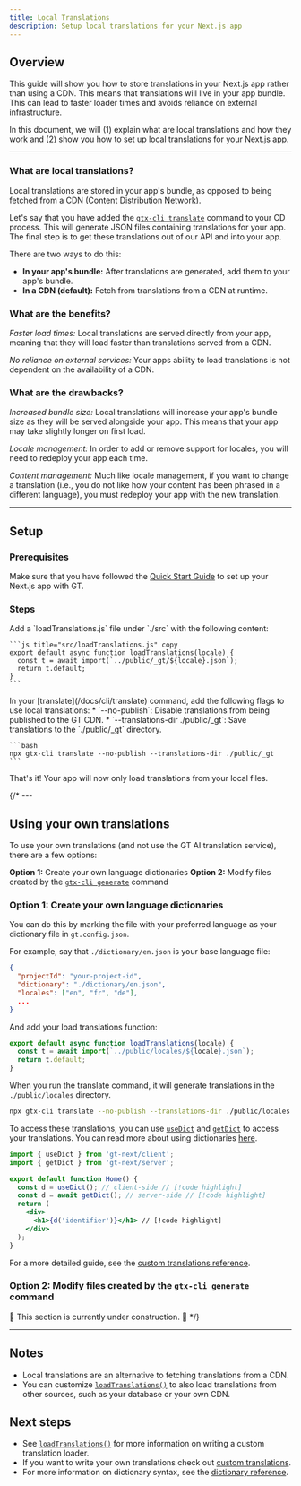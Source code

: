 ```yaml
---
title: Local Translations
description: Setup local translations for your Next.js app
---
```


## Overview

This guide will show you how to store translations in your Next.js app rather than using a CDN.
This means that translations will live in your app bundle.
This can lead to faster loader times and avoids reliance on external infrastructure.

In this document, we will (1) explain what are local translations and how they work and
(2) show you how to set up local translations for your Next.js app.

---

### What are local translations?

Local translations are stored in your app's bundle, as opposed to being fetched from a CDN (Content Distribution Network).

Let's say that you have added the [`gtx-cli translate`](/docs/cli/translate) command to your CD process.
This will generate JSON files containing translations for your app.
The final step is to get these translations out of our API and into your app.

There are two ways to do this:
 * **In your app's bundle:** After translations are generated, add them to your app's bundle.
 * **In a CDN (default):** Fetch from translations from a CDN at runtime.

### What are the benefits?

*Faster load times:* Local translations are served directly from your app,
meaning that they will load faster than translations served from a CDN.

*No reliance on external services:* Your apps ability to load translations is not dependent on the availability of a CDN.

### What are the drawbacks?

*Increased bundle size:* Local translations will increase your app's bundle size as they will be served alongside your app.
This means that your app may take slightly longer on first load.

*Locale management:* In order to add or remove support for locales, you will need to redeploy your app each time.

*Content management:* Much like locale management, if you want to change a translation (i.e., you do not like how your content has been phrased in a different language),
you must redeploy your app with the new translation.

---

## Setup

### Prerequisites

Make sure that you have followed the [Quick Start Guide](/docs/next/tutorials/quickstart) to set up your Next.js app with GT.

### Steps

<Steps>
  <Step>
    Add a `loadTranslations.js` file under `./src` with the following content:

    ```js title="src/loadTranslations.js" copy
    export default async function loadTranslations(locale) {
      const t = await import(`../public/_gt/${locale}.json`);
      return t.default;
    }
    ```
  </Step>

  <Step>
    In your [translate](/docs/cli/translate) command, add the following flags to use local translations:
      * `--no-publish`: Disable translations from being published to the GT CDN.
      * `--translations-dir ./public/_gt`: Save translations to the `./public/_gt` directory.
    
    ```bash
    npx gtx-cli translate --no-publish --translations-dir ./public/_gt
    ```
  </Step>
</Steps>

That's it! Your app will now only load translations from your local files.

{/* ---

## Using your own translations

To use your own translations (and not use the GT AI translation service), there are a few options:

**Option 1:** Create your own language dictionaries
**Option 2:** Modify files created by the [`gtx-cli generate`](/docs/cli/generate) command

### Option 1: Create your own language dictionaries

You can do this by marking the file with your preferred language as your dictionary file in `gt.config.json`.

For example, say that `./dictionary/en.json` is your base language file:
```json title="gt.config.json" copy
{
  "projectId": "your-project-id",
  "dictionary": "./dictionary/en.json",
  "locales": ["en", "fr", "de"],
  ...
}
```

And add your load translations function:
```js title="src/loadTranslations.js" copy
export default async function loadTranslations(locale) {
  const t = await import(`../public/locales/${locale}.json`);
  return t.default;
}
```

When you run the translate command, it will generate translations in the `./public/locales` directory.
```bash
npx gtx-cli translate --no-publish --translations-dir ./public/locales --dictionary ./dictionary/en.json
```

To access these translations, you can use [`useDict`](/docs/nest/api/dictionary/useDict) and [`getDict`](/docs/nest/api/dictionary/getDict) to access your translations.
You can read more about using dictionaries [here](/docs/next/reference/dictionary-reference).

```jsx title="pages/index.jsx" copy
import { useDict } from 'gt-next/client';
import { getDict } from 'gt-next/server';

export default function Home() {
  const d = useDict(); // client-side // [!code highlight]
  const d = await getDict(); // server-side // [!code highlight]
  return (
    <div>
      <h1>{d('identifier')}</h1> // [!code highlight]
    </div>
  );
}
```

For a more detailed guide, see the [custom translations reference](/docs/next/reference/dictionary-reference).


### Option 2: Modify files created by the `gtx-cli generate` command

🚧 This section is currently under construction. 🚧 */}


---


## Notes
 * Local translations are an alternative to fetching translations from a CDN.
 * You can customize [`loadTranslations()`](/docs/next/api/config/load-translations) to also load translations from other sources, such as your database or your own CDN.

## Next steps
 * See [`loadTranslations()`](/docs/next/api/config/load-translations) for more information on writing a custom translation loader.
 * If you want to write your own translations check out [custom translations](/docs/next/reference/custom-translations).
 * For more information on dictionary syntax, see the [dictionary reference](/docs/next/reference/dictionary-reference).